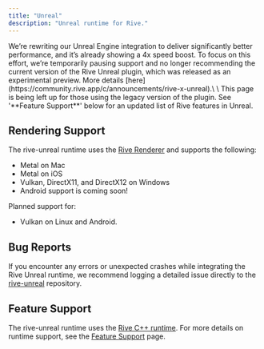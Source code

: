 ```yaml
---
title: "Unreal"
description: "Unreal runtime for Rive."
---
```


<Warning>
  We’re rewriting our Unreal Engine integration to deliver significantly better performance, and it’s already showing a 4x speed boost. To focus on this effort, we’re temporarily pausing support and no longer recommending the current version of the Rive Unreal plugin, which was released as an experimental preview. More details [here](https://community.rive.app/c/announcements/rive-x-unreal).\
  \
  This page is being left up for those using the legacy version of the plugin.
</Warning>

<Note>
  See '**Feature Support**' below for an updated list of Rive features in Unreal.
</Note>

## Rendering Support

The rive-unreal runtime uses the [Rive Renderer](https://rive.app/renderer) and supports the following:

- Metal on Mac
- Metal on iOS
- Vulkan, DirectX11, and DirectX12 on Windows
- Android support is coming soon\!

Planned support for:

- Vulkan on Linux and Android.

## Bug Reports

If you encounter any errors or unexpected crashes while integrating the Rive Unreal runtime, we recommend logging a detailed issue directly to the [rive-unreal](https://github.com/rive-app/rive-unreal/issues) repository.

## Feature Support

The rive-unreal runtime uses the [Rive C\+\+ runtime](https://github.com/rive-app/rive-cpp). For more details on runtime support, see the [Feature Support](/feature-support) page.